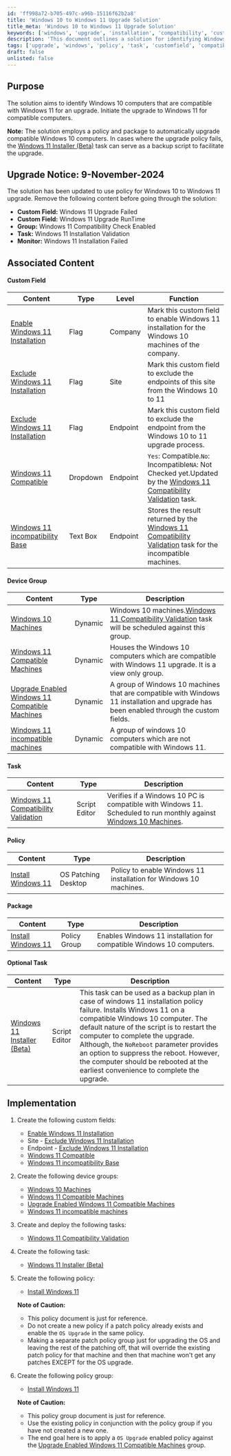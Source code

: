 ```yaml
---
id: 'ff998a72-b705-497c-a96b-15116f62b2a8'
title: 'Windows 10 to Windows 11 Upgrade Solution'
title_meta: 'Windows 10 to Windows 11 Upgrade Solution'
keywords: ['windows', 'upgrade', 'installation', 'compatibility', 'customfield', 'policy', 'task']
description: 'This document outlines a solution for identifying Windows 10 computers that are compatible with Windows 11 and facilitating their upgrade. It includes details on custom fields, device groups, tasks, and policies necessary for the upgrade process, as well as backup options in case of policy failure.'
tags: ['upgrade', 'windows', 'policy', 'task', 'customfield', 'compatibility', 'installation']
draft: false
unlisted: false
---
```

## Purpose

The solution aims to identify Windows 10 computers that are compatible with Windows 11 for an upgrade. Initiate the upgrade to Windows 11 for compatible computers.

**Note:** The solution employs a policy and package to automatically upgrade compatible Windows 10 computers. In cases where the upgrade policy fails, the [Windows 11 Installer (Beta)](https://proval.itglue.com/DOC-5078775-15835365) task can serve as a backup script to facilitate the upgrade.

## Upgrade Notice: 9-November-2024

The solution has been updated to use policy for Windows 10 to Windows 11 upgrade. Remove the following content before going through the solution:

- **Custom Field:** Windows 11 Upgrade Failed
- **Custom Field:** Windows 11 Upgrade RunTime
- **Group:** Windows 11 Compatibility Check Enabled
- **Task:** Windows 11 Installation Validation
- **Monitor:** Windows 11 Installation Failed

## Associated Content

#### Custom Field

| Content | Type | Level | Function |
| ------- | ---- | ----- | -------- |
| [Enable Windows 11 Installation](https://proval.itglue.com/DOC-5078775-15835788) | Flag | Company | Mark this custom field to enable Windows 11 installation for the Windows 10 machines of the company. |
| [Exclude Windows 11 Installation](https://proval.itglue.com/DOC-5078775-15835797) | Flag | Site | Mark this custom field to exclude the endpoints of this site from the Windows 10 to 11 |
| [Exclude Windows 11 Installation](https://proval.itglue.com/DOC-5078775-15835791) | Flag | Endpoint | Mark this custom field to exclude the endpoint from the Windows 10 to 11 upgrade process. |
| [Windows 11 Compatible](https://proval.itglue.com/DOC-5078775-15835398) | Dropdown | Endpoint | `Yes`: Compatible.`No`: Incompatible`NA`: Not Checked yet.Updated by the [Windows 11 Compatibility Validation](https://proval.itglue.com/DOC-5078775-15835244) task. |
| [Windows 11 incompatibility Base](https://proval.itglue.com/DOC-5078775-15835397) | Text Box | Endpoint | Stores the result returned by the [Windows 11 Compatibility Validation](https://proval.itglue.com/DOC-5078775-15835244) task for the incompatible machines. |

#### Device Group

| Content | Type | Description |
| ------- | ---- | ----------- |
| [Windows 10 Machines](https://proval.itglue.com/DOC-5078775-15835802) | Dynamic | Windows 10 machines.[Windows 11 Compatibility Validation](https://proval.itglue.com/DOC-5078775-15835244) task will be scheduled against this group. |
| [Windows 11 Compatible Machines](https://proval.itglue.com/DOC-5078775-15835387) | Dynamic | Houses the Windows 10 computers which are compatible with Windows 11 upgrade. It is a view only group. |
| [Upgrade Enabled Windows 11 Compatible Machines](https://proval.itglue.com/DOC-5078775-15835385) | Dynamic | A group of Windows 10 machines that are compatible with Windows 11 installation and upgrade has been enabled through the custom fields. |
| [Windows 11 incompatible machines](https://proval.itglue.com/DOC-5078775-15835389) | Dynamic | A group of windows 10 computers which are not compatible with Windows 11. |

#### Task

| Content | Type | Description |
| ------- | ---- | ----------- |
| [Windows 11 Compatibility Validation](https://proval.itglue.com/DOC-5078775-15835244) | Script Editor | Verifies if a Windows 10 PC is compatible with Windows 11. Scheduled to run monthly against [Windows 10 Machines](https://proval.itglue.com/DOC-5078775-15835802). |

#### Policy

| Content | Type | Description |
| ------- | ---- | ----------- |
| [Install Windows 11](https://proval.itglue.com/DOC-5078775-18002003) | OS Patching Desktop | Policy to enable Windows 11 installation for Windows 10 machines. |

#### Package

| Content | Type | Description |
| ------- | ---- | ----------- |
| [Install Windows 11](https://proval.itglue.com/DOC-5078775-18002769) | Policy Group | Enables Windows 11 installation for compatible Windows 10 computers. |

#### Optional Task

| Content | Type | Description |
| ------- | ---- | ----------- |
| [Windows 11 Installer (Beta)](https://proval.itglue.com/DOC-5078775-15835365) | Script Editor | This task can be used as a backup plan in case of windows 11 installation policy failure. Installs Windows 11 on a compatible Windows 10 computer. The default nature of the script is to restart the computer to complete the upgrade. Although, the `NoReboot` parameter provides an option to suppress the reboot. However, the computer should be rebooted at the earliest convenience to complete the upgrade. |

## Implementation

1. Create the following custom fields:
   - [Enable Windows 11 Installation](https://proval.itglue.com/DOC-5078775-15835788)
   - Site - [Exclude Windows 11 Installation](https://proval.itglue.com/DOC-5078775-15835797)
   - Endpoint - [Exclude Windows 11 Installation](https://proval.itglue.com/DOC-5078775-15835791)
   - [Windows 11 Compatible](https://proval.itglue.com/DOC-5078775-15835398)
   - [Windows 11 incompatibility Base](https://proval.itglue.com/DOC-5078775-15835397)

2. Create the following device groups:
   - [Windows 10 Machines](https://proval.itglue.com/DOC-5078775-15835802)
   - [Windows 11 Compatible Machines](https://proval.itglue.com/DOC-5078775-15835387)
   - [Upgrade Enabled Windows 11 Compatible Machines](https://proval.itglue.com/DOC-5078775-15835385)
   - [Windows 11 incompatible machines](https://proval.itglue.com/DOC-5078775-15835389)

3. Create and deploy the following tasks:
   - [Windows 11 Compatibility Validation](https://proval.itglue.com/DOC-5078775-15835244)

4. Create the following task:
   - [Windows 11 Installer (Beta)](https://proval.itglue.com/DOC-5078775-15835365)

5. Create the following policy:
   - [Install Windows 11](https://proval.itglue.com/DOC-5078775-18002003)

   **Note of Caution:**
   - This policy document is just for reference.
   - Do not create a new policy if a patch policy already exists and enable the `OS Upgrade` in the same policy.
   - Making a separate patch policy group just for upgrading the OS and leaving the rest of the patching off, that will override the existing patch policy for that machine and then that machine won't get any patches EXCEPT for the OS upgrade.

6. Create the following policy group:
   - [Install Windows 11](https://proval.itglue.com/DOC-5078775-18002769)

   **Note of Caution:**
   - This policy group document is just for reference.
   - Use the existing policy in conjunction with the policy group if you have not created a new one.
   - The end goal here is to apply a `OS Upgrade` enabled policy against the [Upgrade Enabled Windows 11 Compatible Machines](https://proval.itglue.com/DOC-5078775-15835385) group.












